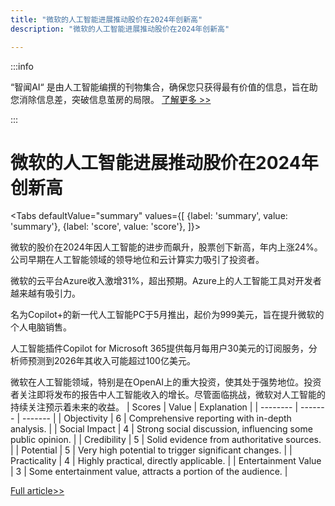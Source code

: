 ```yaml
---
title: "微软的人工智能进展推动股价在2024年创新高"
description: "微软的人工智能进展推动股价在2024年创新高"

---
```



:::info

“智闻AI“ 是由人工智能编撰的刊物集合，确保您只获得最有价值的信息，旨在助您消除信息差，突破信息茧房的局限。  [了解更多 >>](/)

:::

# 微软的人工智能进展推动股价在2024年创新高


<Tabs
	defaultValue="summary"
	values={[
	{label: 'summary', value: 'summary'},
	{label: 'score', value: 'score'},
]}>
<TabItem value="summary">


微软的股价在2024年因人工智能的进步而飙升，股票创下新高，年内上涨24%。公司早期在人工智能领域的领导地位和云计算实力吸引了投资者。

微软的云平台Azure收入激增31%，超出预期。Azure上的人工智能工具对开发者越来越有吸引力。

名为Copilot+的新一代人工智能PC于5月推出，起价为999美元，旨在提升微软的个人电脑销售。

人工智能插件Copilot for Microsoft 365提供每月每用户30美元的订阅服务，分析师预测到2026年其收入可能超过100亿美元。

微软在人工智能领域，特别是在OpenAI上的重大投资，使其处于强势地位。投资者关注即将发布的报告中人工智能收入的增长。尽管面临挑战，微软对人工智能的持续关注预示着未来的收益。
</TabItem>
<TabItem value="score">
	| Scores     | Value   | Explanation |
	| -------- | ------- | ------- |
	| Objectivity  | 6    | Comprehensive reporting with in-depth analysis.    |
	| Social Impact | 4     | Strong social discussion, influencing some public opinion.    |
	| Credibility    | 5    | Solid evidence from authoritative sources.    |
	| Potential    | 5    | Very high potential to trigger significant changes.    |
	| Practicality    | 4    | Highly practical, directly applicable.    |
	| Entertainment Value    | 3    | Some entertainment value, attracts a portion of the audience.    |
</TabItem>
</Tabs>

[Full article>>](https://www.cnbc.com/2024/07/05/3-ways-ai-could-drive-microsoft-stock-past-its-record-highs-in-2024.html)
